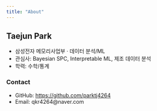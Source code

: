 ```yaml
---
title: "About"
---
```


## Taejun Park

- 삼성전자 메모리사업부 · 데이터 분석/ML
- 관심사: Bayesian SPC, Interpretable ML, 제조 데이터 분석
- 학력: 수학/통계

### Contact
- GitHub: <https://github.com/parktj4264>
- Email: qkr4264@naver.com